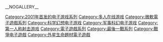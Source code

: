 {{DEFAULTSORT:Halo}}
[[Category:2001年首发的电子游戏系列|Category:2001年首发的电子游戏系列]]
[[Category:多人在线游戏|Category:多人在线游戏]]
[[Category:微軟電子遊戲系列|Category:微軟電子遊戲系列]]
[[Category:科学幻想电子游戏|Category:科学幻想电子游戏]]
[[Category:军事科幻电子游戏|Category:军事科幻电子游戏]]
[[Category:第一人称射击游戏|Category:第一人称射击游戏]]
[[Category:電子遊戲系列|Category:電子遊戲系列]]
[[Category:最後一戰系列|Category:最後一戰系列]]
[[Category:戰爭电子遊戲|Category:戰爭电子遊戲]]
[[Category:外星生命題材電子遊戲|Category:外星生命題材電子遊戲]]

__NOGALLERY__